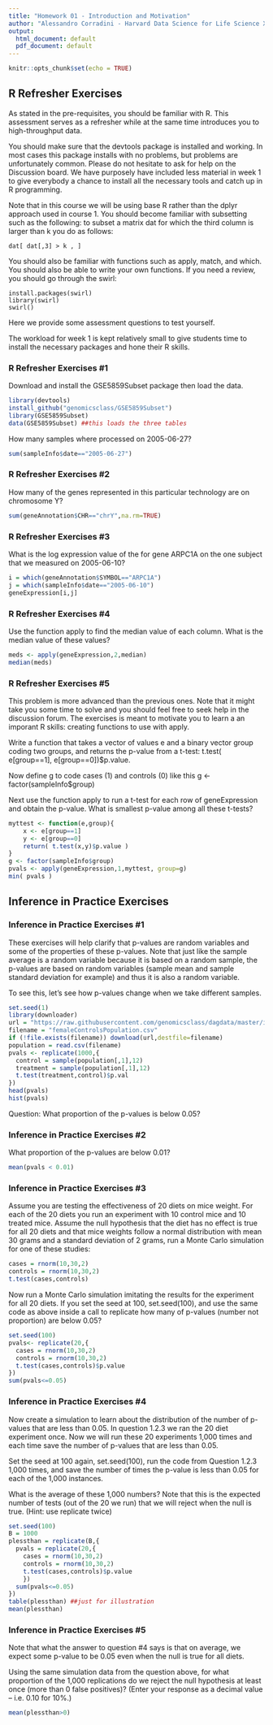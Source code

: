 ```yaml
---
title: "Homework 01 - Introduction and Motivation"
author: "Alessandro Corradini - Harvard Data Science for Life Science XSeries"
output:
  html_document: default
  pdf_document: default
---
```


```r
knitr::opts_chunk$set(echo = TRUE)
```

## R Refresher Exercises

As stated in the pre-requisites, you should be familiar with R. This assessment serves as a refresher while at the same time introduces you to high-throughput data.

You should make sure that the devtools package is installed and working. In most cases this package installs with no problems, but problems are unfortunately common. Please do not hesitate to ask for help on the Discussion board. We have purposely have included less material in week 1 to give everybody a chance to install all the necessary tools and catch up in R programming.

Note that in this course we will be using base R rather than the dplyr approach used in course 1. You should become familiar with subsetting such as the following: to subset a matrix dat for which the third column is larger than k you do as follows:

```
dat[ dat[,3] > k , ]
```

You should also be familiar with functions such as apply, match, and which. You should also be able to write your own functions. If you need a review, you should go through the swirl:

```
install.packages(swirl)
library(swirl)
swirl()
```

Here we provide some assessment questions to test yourself.

The workload for week 1 is kept relatively small to give students time to install the necessary packages and hone their R skills.

### R Refresher Exercises #1

Download and install the GSE5859Subset package then load the data.

```r
library(devtools)
install_github("genomicsclass/GSE5859Subset")
library(GSE5859Subset)
data(GSE5859Subset) ##this loads the three tables
```
How many samples where processed on 2005-06-27?

```r
sum(sampleInfo$date=="2005-06-27")
```

### R Refresher Exercises #2

How many of the genes represented in this particular technology are on chromosome Y?

```r
sum(geneAnnotation$CHR=="chrY",na.rm=TRUE)
```


### R Refresher Exercises #3

What is the log expression value of the for gene ARPC1A on the one subject that we measured on 2005-06-10?

```r
i = which(geneAnnotation$SYMBOL=="ARPC1A")
j = which(sampleInfo$date=="2005-06-10")
geneExpression[i,j]

```


### R Refresher Exercises #4

Use the function apply to find the median value of each column. What is the median value of these values?

```r
meds <- apply(geneExpression,2,median)
median(meds)    
```

### R Refresher Exercises #5

This problem is more advanced than the previous ones. Note that it might take you some time to solve and you should feel free to seek help in the discussion forum. The exercises is meant to motivate you to learn a an imporant R skills: creating functions to use with apply.

Write a function that takes a vector of values e and a binary vector group coding two groups, and returns the p-value from a t-test: t.test( e[group==1], e[group==0])$p.value.

Now define g to code cases (1) and controls (0) like this g <- factor(sampleInfo$group)

Next use the function apply to run a t-test for each row of geneExpression and obtain the p-value. What is smallest p-value among all these t-tests?

```r
myttest <- function(e,group){
  	x <- e[group==1]
  	y <- e[group==0]
    return( t.test(x,y)$p.value )
}
g <- factor(sampleInfo$group)
pvals <- apply(geneExpression,1,myttest, group=g)
min( pvals )    
```

## Inference in Practice Exercises

### Inference in Practice Exercises #1

These exercises will help clarify that p-values are random variables and some of the properties of these p-values. Note that just like the sample average is a random variable because it is based on a random sample, the p-values are based on random variables (sample mean and sample standard deviation for example) and thus it is also a random variable.

To see this, let's see how p-values change when we take different samples.

```r
set.seed(1)
library(downloader)
url = "https://raw.githubusercontent.com/genomicsclass/dagdata/master/inst/extdata/femaleControlsPopulation.csv"
filename = "femaleControlsPopulation.csv"
if (!file.exists(filename)) download(url,destfile=filename)
population = read.csv(filename)
pvals <- replicate(1000,{
  control = sample(population[,1],12)
  treatment = sample(population[,1],12)
  t.test(treatment,control)$p.val
})
head(pvals)
hist(pvals)
```    
Question: What proportion of the p-values is below 0.05?

### Inference in Practice Exercises #2

What proportion of the p-values are below 0.01?

```r
mean(pvals < 0.01)
```

### Inference in Practice Exercises #3

Assume you are testing the effectiveness of 20 diets on mice weight. For each of the 20 diets you run an experiment with 10 control mice and 10 treated mice. Assume the null hypothesis that the diet has no effect is true for all 20 diets and that mice weights follow a normal distribution with mean 30 grams and a standard deviation of 2 grams, run a Monte Carlo simulation for one of these studies:

```r
cases = rnorm(10,30,2)
controls = rnorm(10,30,2)
t.test(cases,controls)
```
Now run a Monte Carlo simulation imitating the results for the experiment for all 20 diets. If you set the seed at 100, set.seed(100), and use the same code as above inside a call to replicate how many of p-values (number not proportion) are below 0.05?

```r
set.seed(100)
pvals<- replicate(20,{
  cases = rnorm(10,30,2)
  controls = rnorm(10,30,2)
  t.test(cases,controls)$p.value
})
sum(pvals<=0.05)
```

### Inference in Practice Exercises #4

Now create a simulation to learn about the distribution of the number of p-values that are less than 0.05. In question 1.2.3 we ran the 20 diet experiment once. Now we will run these 20 experiments 1,000 times and each time save the number of p-values that are less than 0.05.

Set the seed at 100 again, set.seed(100), run the code from Question 1.2.3 1,000 times, and save the number of times the p-value is less than 0.05 for each of the 1,000 instances.

What is the average of these 1,000 numbers? Note that this is the expected number of tests (out of the 20 we run) that we will reject when the null is true. (Hint: use replicate twice)

```r
set.seed(100)
B = 1000
plessthan = replicate(B,{
  pvals = replicate(20,{
    cases = rnorm(10,30,2)
    controls = rnorm(10,30,2)
    t.test(cases,controls)$p.value
    })
  sum(pvals<=0.05)
})
table(plessthan) ##just for illustration
mean(plessthan)
```

### Inference in Practice Exercises #5

Note that what the answer to question #4 says is that on average, we expect some p-value to be 0.05 even when the null is true for all diets.

Using the same simulation data from the question above, for what proportion of the 1,000 replications do we reject the null hypothesis at least once (more than 0 false positives)? (Enter your response as a decimal value -- i.e. 0.10 for 10%.)

```r
mean(plessthan>0)
```